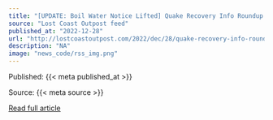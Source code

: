 ```yaml
---
title: "[UPDATE: Boil Water Notice Lifted] Quake Recovery Info Roundup: Emergency Shelter, Supply Distribution, Cleanup Assistance Continue"
source: "Lost Coast Outpost feed"
published_at: "2022-12-28"
url: "http://lostcoastoutpost.com/2022/dec/28/quake-recovery-info-roundup-emergency-shelter-supp/"
description: "NA"
image: "news_code/rss_img.png"
---
```



  Published: {{< meta published_at >}}
  

  Source: {{< meta source >}}
  

  [Read full article]({{< meta url >}})
  

